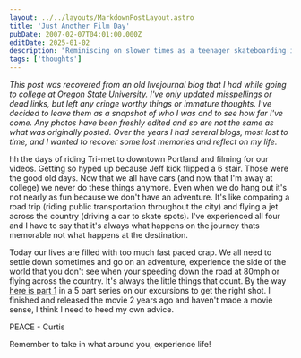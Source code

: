 ```yaml
---
layout: ../../layouts/MarkdownPostLayout.astro
title: 'Just Another Film Day'
pubDate: 2007-02-07T04:01:00.000Z
editDate: 2025-01-02
description: "Reminiscing on slower times as a teenager skateboarding in Portland."
tags: ['thoughts']
---
```



_This post was recovered from an old livejournal blog that I had while going to college at Oregon State University. I've only updated misspellings or dead links, but left any cringe worthy things or immature thoughts. I've decided to leave them as a snapshot of who I was and to see how far I've come. Any photos have been freshly edited and so are not the same as what was originally posted. Over the years I had several blogs, most lost to time, and I wanted to recover some lost memories and reflect on my life._

<DropCap letter='A' />

hh the days of riding Tri-met to downtown Portland and filming for our videos. Getting so hyped up because Jeff kick flipped a 6 stair. Those were the good old days. Now that we all have cars (and now that I'm away at college) we never do these things anymore. Even when we do hang out it's not nearly as fun because we don't have an adventure. It's like comparing a road trip (riding public transportation throughout the city) and flying a jet across the country (driving a car to skate spots). I've experienced all four and I have to say that it's always what happens on the journey thats memorable not what happens at the destination.

Today our lives are filled with too much fast paced crap. We all need to settle down sometimes and go on an adventure, experience the side of the world that you don't see when your speeding down the road at 80mph or flying across the country. It's always the little things that count. By the way [here is part 1](https://www.youtube.com/watch?v=9s-HEsOl9S4) in a 5 part series on our excursions to get the right shot. I finished and released the movie 2 years ago and haven't made a movie sense, I think I need to heed my own advice.


PEACE - Curtis

Remember to take in what around you, experience life!